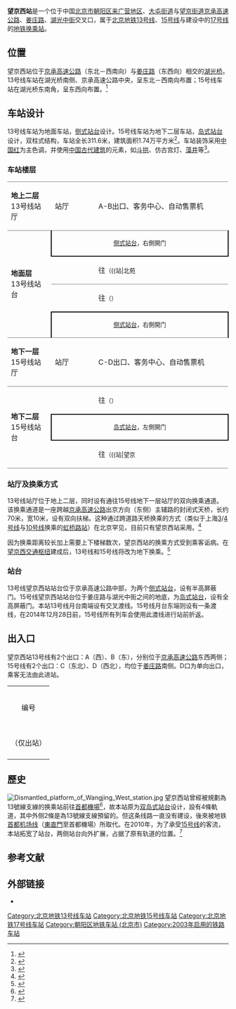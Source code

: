 {{NoteTA
| G1=Railway}}
{{Infobox station
|name = 望京西
|eng_name = Wangjingxi<ref>原英文名為Wangjing West</ref><ref>{{cite web |title=JPG格式线路图下载 |url=https://www.bjsubway.com/jpg.html |website=北京地铁 |accessdate=2020-12-30 |archive-date=2020-10-26 |archive-url=https://web.archive.org/web/20201026031221/https://www.bjsubway.com/jpg.html |dead-url=no }}</ref>
|livery = 
|linecolour = {{北京地铁颜色|13}}
|linecolour2 = {{北京地铁颜色|15}}
|linecolour3 = {{北京地铁颜色|17}}
|image = Southbound platform of L13 Wangjing West Station (20220308162441).jpg
|caption = 望京西站13号线站台<br />[[File:Wangjing_West_Station_(Line_15)_Platform_20181214.jpg|300px]]<br />望京西站15号线站台
|other_name = 
|country = {{PRC}}
|borough = [[北京市|北京市]][[朝阳区_(北京市)|朝阳区]][[来广营地区|来广营地区]]、[[大屯街道_(北京市)|大屯街道]]与[[望京街道|望京街道]]
|address = [[京承高速公路|京承高速公路]]、[[姜庄路|姜庄路]]、[[湖光中街|湖光中街]]交叉口
|coordinates = {{coord|39|59|38.68|N|116|26|33.02|E|type:railwaystation|display=inline, title}}
|elevation = 
|operator = [[北京市地铁运营有限公司|北京市地铁运营有限公司]]、[[京港地铁|北京京港地铁有限公司]]
|lines = {{北京地铁线路名|13|SL}}<br />{{北京地铁线路名|15|SL}}<br />{{北京地铁线路名|17|SL}}（建设中）
|distance = 
|platform = {{北京地铁线路名|13|S}}：2座[[侧式站台|侧式站台]]<br />{{北京地铁线路名|15|S}}：1座[[岛式站台|岛式站台]]
|tracks = 各2条
|bus_routes = 
|bus_stands = 
|connections = 公交站：地铁望京西站
|structure = {{北京地铁线路名|13|S}}：地面车站<br />{{北京地铁线路名|15|S}}：地下车站
|hall = 整体式站厅
|depth = 
|levels = 
|interchange = 通道换乘（天桥式）
|exits = 4个
|elevator = 
|escalator = 
|architect = 
|architectural_style = 
|colour = {{北京地铁线路名|13|S}}：灰色<br />{{北京地铁线路名|15|S}}：[[朱红色|中国红]]
|type = 
|status = {{北京地铁线路名|13|S}}、{{北京地铁线路名|15|S}}：运营中<br />{{北京地铁线路名|17|S}}：建设中
|code = {{北京地铁线路名|13|S}}：1312
|zone = 
|classification = 
|website = 
|built = 
|opened = {{北京地铁线路名|13|S}}：2003年1月28日<br />{{北京地铁线路名|15|S}}：2010年12月30日
|pass_year = 
|passengers = 
|pass_system = 
|pass_rank = 
|mpassengers = 
|trains = 
|station_hours = 
|hours = 
|first = {{collapsible list
 |title = 　
 |
{{北京地铁线路名|13|S}}
:往{{北京地铁起讫站|13|L}}：05:45
:往{{北京地铁起讫站|13|R}}：05:16<br />
{{北京地铁线路名|15|S}}
:往{{北京地铁起讫站|15|L}}：05:19
:往{{北京地铁起讫站|15|R}}：06:00
}}
|last = {{collapsible list
 |title = 　
 |
{{北京地铁线路名|13|S}}
:往{{北京地铁起讫站|13|L}}：23:00
:往{{北京地铁起讫站|13|R}}：23:29
:往{{站|回龙观}}：23:55<br />
{{北京地铁线路名|15|S}}
:往{{北京地铁起讫站|15|L}}：22:52
:往{{北京地铁起讫站|15|R}}：23:33
}}
|adjacent = {{Adjacent stations|system=北京地铁
|line1=13|left1=北苑|right1=芍药居|note-left1=6.720km|note-mid1=距离[[西直门站|西直门]]34.254km|note-right1=2.152km
|line2=15|left2=关庄|right2=望京|note-left2=2.071km|note-mid2=距离[[清华东路西口站|清华东路西口]]9.944km|note-right2=1.758km
|line3=17|left3=勇士营|right3=太阳宫|type3=建设中|note-mid3={{BJS Dater|3||time|开通}}}}
|other_services = 
|route_map = {{Routemap|inline=yes|map=
~~ ~~2层，13号线
uSTRf\uSTRg~~ ~~{{rmr|Licon=U|{{stl|北京地铁|北苑}}}}
uSTR+BSr\uSTR+BSl
uSTR+BSr\uSTR+BSl
uABZg2\uABZg3
uABZg+1\uABZg+4
uSTRf\uSTRg~~ ~~{{rmr|Licon=D|{{stl|北京地铁|芍药居}}}}
~~ ~~B2层，15号线
utSTRf\utSTRg~~ ~~{{rmr|Licon=U|{{stl|北京地铁|关庄}}}}
utSTR+BSl\utSTR+BSr
utSTR+BSl\utSTR+BSr
utABZg2\utSTR+tc3
utSTR+tc1\utABZg+4
utSTRf\utSTRg~~ ~~{{rmr|Licon=D|{{stl|北京地铁|望京}}}}
}}
}}
'''望京西站'''是一个位于中国[[北京市|北京市]][[朝阳区_(北京市)|朝阳区]][[来广营地区|来广营地区]]、[[大屯街道_(北京市)|大屯街道]]与[[望京街道|望京街道]][[京承高速公路|京承高速公路]]、[[姜庄路|姜庄路]]、[[湖光中街|湖光中街]]交叉口，属于[[北京地铁|北京地铁]][[北京地铁13号线|13号线]]、[[北京地铁15号线|15号线]]与建设中的[[北京地铁17号线|17号线]]的[[地铁车站|地铁]][[换乘站|换乘站]]。

== 位置 ==
望京西站位于[[京承高速公路|京承高速公路]]（东北－西南向）与[[姜庄路|姜庄路]]（东西向）相交的[[湖光桥|湖光桥]]。13号线车站在湖光桥南侧、京承高速公路中央，呈东北－西南向布置；15号线车站在湖光桥东南角，呈东西向布置。<ref>{{cite web|url=http://www.bjghw.gov.cn/web/static/articles/catalog_14300/article_ff808081262b02de01262c30a5a2000a/ff808081262b02de01262c30a5a2000a.html|title=轨道交通15号线一期工程规划方案公告|publisher=[[北京市规划委员会|北京市规划委员会]]|date=2010-01-14|accessdate=2012-05-27|archive-url=https://web.archive.org/web/20100728091626/http://www.bjghw.gov.cn/web/static/articles/catalog_14300/article_ff808081262b02de01262c30a5a2000a/ff808081262b02de01262c30a5a2000a.html|archive-date=2010-07-28|dead-url=yes}}</ref>

== 车站设计 ==
13号线车站为地面车站，[[侧式站台|侧式站台]]设计。15号线车站为地下二层车站，[[岛式站台|岛式站台]]设计，双柱式结构，车站全长311.6米，建筑面积1.74万平方米<ref>{{cite news|url=http://www.ldwb.com.cn/template/23/file.jsp?cid=31&aid=79141|title=地铁15号线望京西站主体结构完工|date=2010-02-03|accessdate=2012-05-27|author=边磊|deadurl=yes|archiveurl=https://archive.is/20120907114237/http://www.ldwb.com.cn/template/23/file.jsp?cid=31&aid=79141|archivedate=2012-09-07}}</ref>。车站装饰采用[[朱红色|中国红]]为主色调，并使用[[中国古代建筑|中国古代建筑]]的元素，如[[斗拱|斗拱]]、仿古宫灯、[[藻井|藻井]]等<ref>{{cite web|url=http://www.bjjtw.gov.cn/gzdt/dtxx/201011/t20101119_33050.htm|title=走近轨道交通十五号线首开段|date=2010-11-19|accessdate=2012-05-24|publisher=[[北京市交通委员会|北京市交通委员会]]|deadurl=yes|archiveurl=https://web.archive.org/web/20140819085511/http://www.bjjtw.gov.cn/gzdt/dtxx/201011/t20101119_33050.htm|archivedate=2014-08-19}}</ref>。
=== 车站楼层 ===
{|cellspacing=0 cellpadding=3
|style="border-bottom:solid 1px gray;border-top:solid 1px gray;" width=100|'''地上二层<br/>'''13号线站厅
|style="border-top:solid 1px gray;border-bottom:solid 1px gray;" width=100|站厅
|style="border-top:solid 1px gray;border-bottom:solid 1px gray;" width=350|A-B出口、客务中心、自动售票机
|-
|style="border-bottom:solid 1px gray;" rowspan=4|'''地面层<br/>'''13号线站台
|style="border-right:solid 2px black;border-left:solid 2px black;border-bottom:solid 2px black;text-align:center;" colspan=2|<small>[[侧式站台|侧式站台]]，右側開门</small>
|-
|style="border-bottom:solid 1px gray;"|{{arrow|L}}
|style="border-bottom:solid 1px gray;"|{{北京地铁线路名|13|c}}往{{站|西直门}}<small>（{{站|北苑||北京市}}）</small>
|-
|{{arrow|R}}
|{{北京地铁线路名|13|c}}往{{站|东直门}}<small>（{{站|芍药居}}）</small>
|-
|style="border-top:solid 2px black;border-right:solid 2px black;border-left:solid 2px black;border-bottom:solid 1px gray;text-align:center;" colspan=2|<small>[[侧式站台|侧式站台]]，右側開门</small>
|-
|style="border-bottom:solid 1px gray;"|'''地下一层<br/>'''15号线站厅
|style="border-bottom:solid 1px gray;"|站厅
|style="border-bottom:solid 1px gray;"|C-D出口、客务中心、自动售票机
|-
|style="border-bottom:solid 1px gray;" rowspan=3|'''地下二层<br/>'''15号线站台
|{{arrow|L}}
|{{北京地铁线路名|15|c}}往{{站|清华东路西口}}<small>（{{站|关庄}}）</small>
|-
|style="border-top:solid 2px black;border-right:solid 2px black;border-left:solid 2px black;border-bottom:solid 2px black;text-align:center;" colspan=2|<small>[[岛式站台|岛式站台]]，左側開门</small>
|-
|style="border-bottom:solid 1px gray;"|{{arrow|R}}
|style="border-bottom:solid 1px gray;"|{{北京地铁线路名|15|c}}往{{站|俸伯}}<small>（{{站|望京||地铁}}）</small>
|}

=== 站厅及换乘方式 ===
13号线站厅位于地上二层，同时设有通往15号线地下一层站厅的双向换乘通道。该换乘通道是一座跨越[[京承高速公路|京承高速公路]]出京方向（东侧）主辅路的封闭式天桥，长约70米，宽10米，设有双向扶梯。这种通过跨道路天桥换乘的方式（类似于上海[[上海轨道交通3号线|3]]/[[上海轨道交通4号线|4号线]]与[[上海轨道交通10号线|10号线]]换乘的[[虹桥路站|虹桥路站]]）在北京罕见，目前只有望京西站采用。<ref>{{cite news|url=http://news.ifeng.com/mainland/detail_2010_10/18/2810276_0.shtml|title=北京地铁15号线年底通车 将在望京西站与13号线换乘|date=2010-10-18|accessdate=2012-05-24|author=马力|archive-date=2019-10-02|archive-url=https://web.archive.org/web/20191002235705/http://news.ifeng.com/mainland/detail_2010_10/18/2810276_0.shtml|dead-url=no}}</ref>

因为换乘距离较长加上需要上下楼梯数次，望京西站的换乘方式受到乘客诟病。在[[望京西交通枢纽|望京西交通枢纽]]建成后，13号线和15号线将改为地下换乘。<ref>{{cite news|url=http://bjrb.bjd.com.cn/html/2012-07/07/content_108022.htm|title=地铁新线换乘不超5分钟|date=2012-07-07|accessdate=2012-07-10|author=涂露芳|deadurl=yes|archiveurl=https://archive.is/20130101110946/http://bjrb.bjd.com.cn/html/2012-07/07/content_108022.htm|archivedate=2013-01-01}}</ref>
{{Gallery
|width=160
|File:Concourse of L13 Wangjing West Station (20220308182943).jpg|望京西站13号线站厅（2022年3月摄）
|File:Interchange passage of West Wangjing Station, BJS Line 15 direction.jpg|望京西站13号线与15号线换乘通道（2012年4月摄）
|File:Interchange footbridge of Wangjing West Station (20160420141920).jpg|望京西站换乘通道外景（2016年4月摄）
|File:Concourse of L15 Wangjing West Station (20180305155801).jpg|望京西站15号线站厅（2018年3月摄）
}}

=== 站台 ===
{{multiple image|direction=vertical|align=right|width=220
|image2=Platform of L15 Wangjing West Station (20180305155526).jpg|caption2=15号线岛式站台（2018年3月摄）
}}
13号线望京西站站台位于京承高速公路中部，为两个[[侧式站台|侧式站台]]，设有半高屏蔽门。15号线望京西站站台位于姜庄路与湖光中街之间的地底，为[[岛式站台|岛式站台]]，设有全高屏蔽门。本站13号线月台南端设有交叉渡线。15号线月台东端则设有一条渡线，在2014年12月28日前，15号线所有列车会使用此渡线进行站前折返。
{{multiple image|direction=vertical|align=center|width=800
|image1=Northbound platform panorama of L13 Wangjing West Station (20180305160426).jpg|caption1=<center>13号线站台全景图（2018年3月摄）</center>
|image2=Platform panorama of L15 Wangjing West Station (20180305155639).jpg|caption2=<center>15号线站台全景图（2018年3月摄）</center>
}}

== 出入口 ==
望京西站13号线有2个出口：A（西）、B（东），分别位于[[京承高速公路|京承高速公路]]东西两侧；15号线有2个出口：C（东北）、D（西北），均位于[[姜庄路|姜庄路]]南侧。D口为单向出口，乘客无法由此进站。
{| class="wikitable"
| colspan="5" align="center" bgcolor="{{北京地铁颜色|13}}" |
|-
| colspan="5" align="center" bgcolor="{{北京地铁颜色|15}}" |
|-
| colspan="5" align="center" bgcolor="{{北京地铁颜色|17}}" |
|-
! 编号
! 指示
! 建议前往的目的地
! 图片
! 无障碍设施
|-
|{{港鐵出口|A|附=斜}}
|京承高速公路（西侧）、姜庄路
|
|[[File:Exit_A_of_Wangjing_West_Station_(20220308162617).jpg|150px]]
|{{n/a}}
|-
|{{港鐵出口|B|附=斜}}
|京承高速公路（东侧）、湖光中街
|
|[[File:Exit_B_of_Wangjing_West_Station_(20220308162702).jpg|150px]]
|{{n/a}}
|-
|{{港鐵出口|C|附=輪}}
|湖光中街、望京西公交枢纽
|
|[[File:Exit_C_of_Wangjing_West_Station_(20220308163420).jpg|150px]]
|[[File:Exit_C_stair_lift_of_Wangjing_West_Station_(20220308163511).jpg|150px]]
|-
|{{港鐵出口|D}}（仅出站）
|湖光中街
|
|[[File:Exit_D_of_Wangjing_West_Station_(20220308163234).jpg|150px]]
|{{n/a}}
|-
| colspan="5" bgcolor="#EEEEEE" |{{港鐵出口|註=斜輪}}
|}

== 歷史 ==
[[File:Dismantled_platform_of_Wangjing_West_station.jpg|thumb]]
望京西站曾經被規劃為13號線支線的换乘站前往[[首都機場|首都機場]]<ref>{{cite book|author=[[北京市地铁运营有限公司|北京市地铁运营有限公司]]|title=《北京地铁发展史》|isbn=978-7-200-09050-5|location=北京|publisher=[[北京出版社|北京出版社]]|pages=393|date=2011年12月}}</ref>，故本站原为[[双岛式站台|双岛式站台]]设计，設有4條軌道，其中外侧2條是為13號線支線預留的。但这条线路一直没有建设，後來被地铁[[北京地铁首都机场线|首都机场线]]（[[东直门站|東直門]]至首都機場）所取代。在2010年，为了承受[[北京地铁15号线|15号线]]的客流，本站拓宽了站台，两侧站台向外扩展，占据了原有轨道的位置。<ref>{{cite news|url=http://www.morningpost.com.cn/xwzx/bjxw/2010-10-18/76989.shtml|title=13和15号线天桥上换乘|date=2010-10-18|accessdate=2012-05-24|author=赵阳|deadurl=yes|archiveurl=https://archive.is/20120914071445/http://www.morningpost.com.cn/xwzx/bjxw/2010-10-18/76989.shtml|archivedate=2012-09-14}}</ref>

== 参考文献 ==
{{Reflist|30em}}

== 外部链接 ==
* {{Commons category-inline|Wangjing West Station}}

{{北京地鐵13號線}}
{{北京地铁15号线}}
{{北京地铁17号线}}

[[Category:北京地铁13号线车站|Category:北京地铁13号线车站]]
[[Category:北京地铁15号线车站|Category:北京地铁15号线车站]]
[[Category:北京地铁17号线车站|Category:北京地铁17号线车站]]
[[Category:朝阳区地铁车站_(北京市)|Category:朝阳区地铁车站 (北京市)]]
[[Category:2003年启用的铁路车站|Category:2003年启用的铁路车站]]
